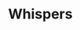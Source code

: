 
# Whispers

<ProjectDetails
  region="Crownlands"
  house="House Crabb"
  type="Ruin"
  status="Not Started"
  warp="/warp whispers"
  projectLead=""
  dateStarted="Invalid Date"
  dateCompleted="Invalid Date"
/>
